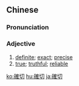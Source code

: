 {{also|确切}}
==Chinese==
{{zh-forms|s=确切}}

===Pronunciation===
{{zh-pron
|m=quèqiè
|c=kok3 cit3
|mn=khak-chhiat
|cat=a
}}

===Adjective===
{{zh-adj}}

# [[definite]]; [[exact]]; [[precise]]
# [[true]]; [[truthful]]; [[reliable]]

{{zh-cat|Advanced}}

[[ko:確切]]
[[hu:確切]]
[[ja:確切]]